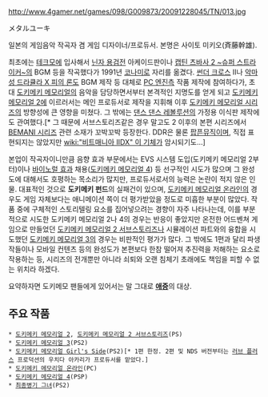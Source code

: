 http://www.4gamer.net/games/098/G009873/20091228045/TN/013.jpg

メタルユーキ

일본의 게임음악 작곡자 겸 게임 디자이너/프로듀서. 본명은 사이토 미키오(斉藤幹雄).

최초에는 [[테크모]]에 입사해서 [[닌자 용검전]] 아케이드판이나 [[캡틴 츠바사 2 ~슈퍼 스트라이커~]]의 BGM 등을 작곡했다가 1991년 [[코나미]]로 자리를 옮겼다. [[썬더 크로스]] II나 [[악마성 드라큘라 X 피의 론도]] BGM 제작 등 대체로 [[PC 엔진]]측 작품 제작에 참여하다가, 초대 [[도키메키 메모리얼]]의 음악을 담당하면서부터 본격적인 지명도를 얻게 되고 [[도키메키 메모리얼 2]]에 이르러서는 메인 프로듀서로 제작을 지휘해 이후 [[도키메키 메모리얼 시리즈]]의 방향성에 큰 영향을 미쳤다. 그 밖에는 [[댄스 댄스 레볼루션]]의 가정용 이식판 제작에도 관여했다.[* 그 때문에 서브스토리즈같은 경우 말고도 2 이후의 본편 시리즈에서 [[BEMANI 시리즈]] 관련 소재가 꼬박꼬박 등장한다. DDR은 물론 [[팝픈뮤직]]이며, 직접 표현되지는 않았지만 [[wiki:"비트매니아 IIDX" 이 기체]]가 암시되기도...]

본업이 작곡자이니만큼 음향 효과 부문에서는 EVS 시스템 도입(도키메키 메모리얼 2부터)이나 [[바이노럴 효과]] 채용([[도키메키 메모리얼 4]]) 등 선구적인 시도가 많으며 그 완성도에 대해서도 호평하는 목소리가 많지만, 프로듀서로서의 능력은 논란이 적지 않은 인물. 대표적인 것으로 '''도키메키 펀드'''의 실패건이 있으며, [[도키메키 메모리얼 온라인]]의 경우도 게임 자체보다는 애니메이션 쪽이 더 평가받았을 정도로 미흡한 부분이 많았다.
작품 중에 구체적인 스토리텔링 요소를 집어넣으려는 경향이 자주 나타나는데, 이를 부분적으로 시도한 도키메키 메모리얼 2나 4의 경우는 반응이 좋았지만 온전한 어드벤쳐 게임으로 만들었던 [[도키메키 메모리얼 2 서브스토리즈]]나 시뮬레이션 파트와의 융합을 시도했던 [[도키메키 메모리얼 3]]의 경우는 비판적인 평가가 많다. 그 밖에도 1편과 달리 파생작들이나 모바일 컨텐츠 등의 완성도가 본편보다 한참 떨어져 추진력을 저해하는 요소로 작용하는 등, 시리즈의 전개뿐만 아니라 쇠퇴와 오랜 침체기 초래에도 책임을 피할 수 없는 위치라 하겠다. 

요약하자면 도키메모 팬들에게 있어서는 말 그대로 '''[[애증]]'''의 대상.

== 주요 작품 ==
 * [[도키메키 메모리얼 2]], [[도키메키 메모리얼 2 서브스토리즈]](PS)
 * [[도키메키 메모리얼 3]](PS2)
 * [[도키메키 메모리얼 Girl's Side]](PS2)[* 1편 한정. 2편 및 NDS 버전부터는 [[러브 플러스]] 프로덕션의 우치다 아카리가 프로듀서를 맡았다.]
 * [[도키메키 메모리얼 온라인]](PC)
 * [[도키메키 메모리얼 4]](PSP)
 * [[최종병기 그녀]](PS2)
